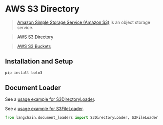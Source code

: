 # AWS S3 Directory

>[Amazon Simple Storage Service (Amazon S3)](https://docs.aws.amazon.com/AmazonS3/latest/userguide/using-folders.html) is an object storage service.

>[AWS S3 Directory](https://docs.aws.amazon.com/AmazonS3/latest/userguide/using-folders.html)

>[AWS S3 Buckets](https://docs.aws.amazon.com/AmazonS3/latest/userguide/UsingBucket.html)


## Installation and Setup

```bash
pip install boto3
```


## Document Loader

See a [usage example for S3DirectoryLoader](/docs/modules/indexes/document_loaders/examples/aws_s3_directory.ipynb).

See a [usage example for S3FileLoader](/docs/modules/indexes/document_loaders/examples/aws_s3_file.ipynb).

```python
from langchain.document_loaders import S3DirectoryLoader, S3FileLoader
```
